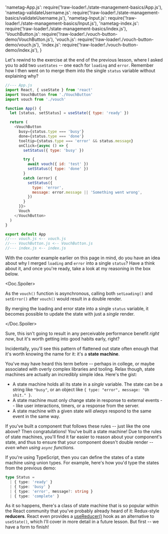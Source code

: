  'nametag-App.js': require('!raw-loader!./state-management-basics/App.js'),
  'nametag-validateUsername.js': require('!raw-loader!./state-management-basics/validateUsername.js'),
  'nametag-Input.js': require('!raw-loader!./state-management-basics/Input.js'),
  'nametag-index.js': require('!raw-loader!./state-management-basics/index.js'),
  'VouchButton.js': require('!raw-loader!./vouch-button-demo/VouchButton.js'),
  'vouch.js': require('!raw-loader!./vouch-button-demo/vouch.js'),
  'index.js': require('!raw-loader!./vouch-button-demo/index.js'),
}

Let's rewind to the exercise at the end of the previous lesson, where I asked you to add two `useStates` -- one each for `loading` and `error`. Remember how I then went on to merge them into the single `status` variable without explaining why?

```js
//--- App.js
import React, { useState } from 'react'
import VouchButton from './VouchButton'
import vouch from './vouch'

function App() {
  let [status, setStatus] = useState({ type: 'ready' })

  return (
    <VouchButton
      busy={status.type === 'busy'}
      done={status.type === 'done'}
      tooltip={status.type === 'error' && status.message}
      onClick={async () => {
        setStatus({ type: 'busy' })

        try {
          await vouch({ id: 'test' })
          setStatus({ type: 'done' })
        }
        catch (error) {
          setStatus({
            type: 'error',
            message: error.message || 'Something went wrong',
          })
        }
      }}>
      Vouch
    </VouchButton>
  )
}

export default App
//--- vouch.js <-- vouch.js
//--- VouchButton.js <-- VouchButton.js
//--- index.js <-- index.js
```

With the counter example earlier on this page in mind, do you have an idea about why I merged `loading` and `error` into a single `status`? Have a think about it, and once you're ready, take a look at my reasoning in the box below.

<Doc.Spoiler>

As the `vouch()` function is asynchronous, calling both `setLoading()` and `setError()` after `vouch()` would result in a double render.

By merging the loading and error state into a single `status` variable, it becomes possible to update the state with just a *single* render.

</Doc.Spoiler>

Sure, this isn't going to result in any perceivable performance benefit *right now*, but it's worth getting into good habits early, right?

Incidentally, you'll see this pattern of flattened out state often enough that it's worth knowing the name for it: it's a **state machine**.

You've may have heard this term before -- perhaps in college, or maybe associated with overly complex libraries and tooling. Relax though, state machines are actually an incredibly simple idea. Here's the gist:

- A state machine holds all its state in a *single* variable. The state can be a string like `"busy"`, or an object like `{ type: "error", message: "Oh shit." }`.
- A state machine must only change state in response to external events -- like user interactions, timers, or a response from the server.
- A state machine with a given state will *always* respond to the same event in the same way.

If you've built a component that follows these rules -- just like the one above? Then congratulations! You've built a state machine! Due to the rules of state machines, you'll find it far easier to reason about your component's state, and thus to ensure that your component doesn't double render -- *even when using `async` functions.*

<TypeScriptHint>

If you're using TypeScript, then you can define the states of a state machine using union types. For example, here's how you'd type the states from the previous demo:

```typescript
type Status =
  | { type: 'ready' }
  | { type: 'busy' }
  | { type: 'error', message?: string }
  | { type: 'complete' }
```

</TypeScriptHint>

As it so happens, there's a class of state machine that is so popular within the React community that you've probably already heard of it: Redux-style **reducers**. React even provides a [useReducer()](https://reactjs.org/docs/hooks-reference.html#usereducer) hook as an alternative to `useState()`, which I'll cover in more detail in a future lesson. But first -- we have a form to finish!